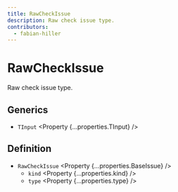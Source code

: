 ```yaml
---
title: RawCheckIssue
description: Raw check issue type.
contributors:
  - fabian-hiller
---
```



# RawCheckIssue

Raw check issue type.

## Generics

- `TInput` <Property {...properties.TInput} />

## Definition

- `RawCheckIssue` <Property {...properties.BaseIssue} />
  - `kind` <Property {...properties.kind} />
  - `type` <Property {...properties.type} />
